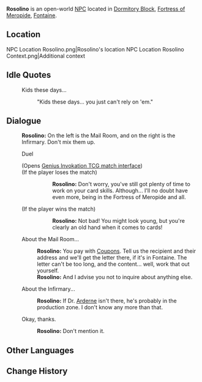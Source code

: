 {{Meta
<!-- Remove this template after adding the missing info -->
|missing_NPC_profile  = yes
}}
{{Character Infobox
|type             = Open-World NPC
|image            = NPC Rosolino.png
|realname         = <!-- Optional, if different from in-game name -->
|deceased         = <!-- Past (for deceased prior to events of the game) or free response -->
|region           = Fontaine
|location         = Fontaine
|affiliation      = 
|title            = 

|ancestry         = <!-- Clan/family -->
|father           = 
|mother           = 
|spouse           = 
|sibling          = 
|child            = 
|relative         = 

|voiceEN          = 
|voiceCN          = 
|voiceJP          = 
|voiceKR          = 
|dialoguereward   = 
}}
'''Rosolino''' is an open-world [[NPC]] located in [[Dormitory Block]], [[Fortress of Meropide]], [[Fontaine]].

==Location==
<gallery>
NPC Location Rosolino.png|Rosolino's location
NPC Location Rosolino Context.png|Additional context
</gallery>
<!--
==Profile==
''(To be added.)''

===Personality===
''(To be added.)''

===Appearance===
''(To be added.)''

==Quests and Events==
{{Quests and Events}}
-->
==Idle Quotes==
{{Dialogue Start}}
: {{DIcon|Idle}} Kids these days...
:: {{A|VO Rosolino 01.ogg}} "Kids these days... you just can't rely on 'em."
{{Dialogue End}}

==Dialogue==
{{Dialogue Start}}
:'''Rosolino:''' On the left is the Mail Room, and on the right is the Infirmary. Don't mix them up.
:{{DIcon|TCG}} Duel
:;(Opens [[Genius Invokation TCG/Stage/Rosolino/Building Cred|Genius Invokation TCG match interface]])
:;(If the player loses the match)
:::'''Rosolino:''' Don't worry, you've still got plenty of time to work on your card skills. Although... I'll no doubt have even more, being in the Fortress of Meropide and all.
:;(If the player wins the match)
:::'''Rosolino:''' Not bad! You might look young, but you're clearly an old hand when it comes to cards!
:{{DIcon}} About the Mail Room...
::'''Rosolino:''' You pay with [[Credit Coupons|Coupons]]. Tell us the recipient and their address and we'll get the letter there, if it's in Fontaine. The letter can't be too long, and the content... well, work that out yourself.
::'''Rosolino:''' And I advise you not to inquire about anything else.
:{{DIcon}} About the Infirmary...
::'''Rosolino:''' If Dr. [[Arderne]] isn't there, he's probably in the production zone. I don't know any more than that.
:{{DIcon}} Okay, thanks.
::'''Rosolino:''' Don't mention it.
{{Dialogue End}}
<!--
==Event Dialogue==
===Event Name===
{{Dialogue Start}}
:'''{{subst:PAGENAME}}:'''
{{Dialogue End}}
-->
==Other Languages==
{{Other Languages|default_hidden=1
|en      = Rosolino
|zhs     = 罗索里诺
|zhs_rm  = Luósuólǐnuò
|zht     = 羅索里諾
|zht_rm  = Luósuólǐnuò
|ja      = ロソリーノ
|ja_rm   = Rosoriino
|ko      = 로솔리노
|es      = Rosolino
|fr      = Rosolino
|ru      = Розолино
|th      = Rosolino
|vi      = Rosolino
|de      = Rosolino
|id      = Rosolino
|pt      = Rosolino
|tr      = Rosolino
|it      = Rosolino
}}

==Change History==
{{Change History|4.1}}
<!--
==References==
{{Reflist}}-->